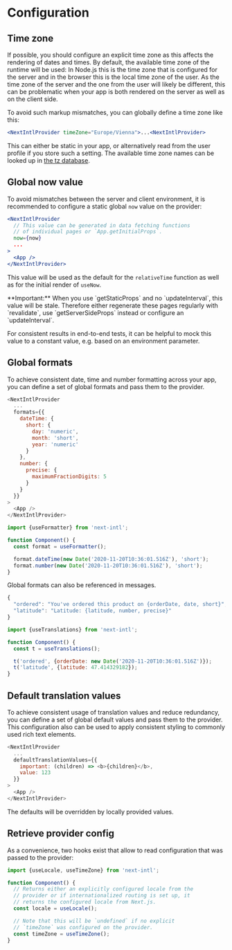 
# Configuration

## Time zone

If possible, you should configure an explicit time zone as this affects the rendering of dates and times. By default, the available time zone of the runtime will be used: In Node.js this is the time zone that is configured for the server and in the browser this is the local time zone of the user. As the time zone of the server and the one from the user will likely be different, this can be problematic when your app is both rendered on the server as well as on the client side.

To avoid such markup mismatches, you can globally define a time zone like this:

```jsx
<NextIntlProvider timeZone="Europe/Vienna">...<NextIntlProvider>
```

This can either be static in your app, or alternatively read from the user profile if you store such a setting. The available time zone names can be looked up in [the tz database](https://en.wikipedia.org/wiki/List_of_tz_database_time_zones).

## Global now value

To avoid mismatches between the server and client environment, it is recommended to configure a static global `now` value on the provider:

```jsx
<NextIntlProvider
  // This value can be generated in data fetching functions
  // of individual pages or `App.getInitialProps`.
  now={now}
  ...
>
  <App />
</NextIntlProvider>
```

This value will be used as the default for the `relativeTime` function as well as for the initial render of `useNow`.

<Callout type="warning">
  **Important:** When you use `getStaticProps` and no `updateInterval`, this
  value will be stale. Therefore either regenerate these pages regularly with
  `revalidate`, use `getServerSideProps` instead or configure an
  `updateInterval`.
</Callout>

For consistent results in end-to-end tests, it can be helpful to mock this value to a constant value, e.g. based on an environment parameter.

## Global formats

To achieve consistent date, time and number formatting across your app, you can define a set of global formats and pass them to the provider.

```js
<NextIntlProvider
  ...
  formats={{
    dateTime: {
      short: {
        day: 'numeric',
        month: 'short',
        year: 'numeric'
      }
    },
    number: {
      precise: {
        maximumFractionDigits: 5
      }
    }
  }}
>
  <App />
</NextIntlProvider>
```

```js
import {useFormatter} from 'next-intl';

function Component() {
  const format = useFormatter();

  format.dateTime(new Date('2020-11-20T10:36:01.516Z'), 'short');
  format.number(new Date('2020-11-20T10:36:01.516Z'), 'short');
}
```

Global formats can also be referenced in messages.

```js
{
  "ordered": "You've ordered this product on {orderDate, date, short}",
  "latitude": "Latitude: {latitude, number, precise}"
}
```

```js
import {useTranslations} from 'next-intl';

function Component() {
  const t = useTranslations();

  t('ordered', {orderDate: new Date('2020-11-20T10:36:01.516Z')});
  t('latitude', {latitude: 47.414329182});
}
```

## Default translation values

To achieve consistent usage of translation values and reduce redundancy, you can define a set of global default values and pass them to the provider. This configuration also can be used to apply consistent styling to commonly used rich text elements.

```js
<NextIntlProvider
  ...
  defaultTranslationValues={{
    important: (children) => <b>{children}</b>,
    value: 123
  }}
>
  <App />
</NextIntlProvider>
```

The defaults will be overridden by locally provided values.

## Retrieve provider config

As a convenience, two hooks exist that allow to read configuration that was passed to the provider:

```js
import {useLocale, useTimeZone} from 'next-intl';

function Component() {
  // Returns either an explicitly configured locale from the
  // provider or if internationalized routing is set up, it
  // returns the configured locale from Next.js.
  const locale = useLocale();

  // Note that this will be `undefined` if no explicit
  // `timeZone` was configured on the provider.
  const timeZone = useTimeZone();
}
```
